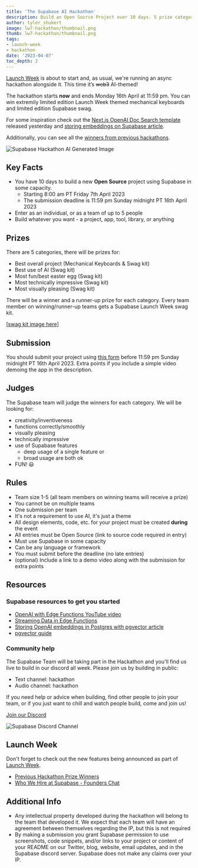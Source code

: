 ```yaml
---
title: 'The Supabase AI Hackathon'
description: Build an Open Source Project over 10 days. 5 prize categories.
author: tyler_shukert
image: lw7-hackathon/thumbnail.png
thumb: lw7-hackathon/thumbnail.png
tags:
- launch-week
- hackathon
date: '2023-04-07'
toc_depth: 2
---
```


[Launch Week](https://supabase.com/launch-week) is about to start and, as usual, we're running an async hackathon alongside it. This time it’s ~~web3~~ AI-themed!

The hackathon starts **now** and ends Monday 16th April at 11:59 pm. You can win extremily limited edition Launch Week themed mechanical keyboards and limited edition Supabase swag.

For some inspiration check out the [Next.js OpenAI Doc Search template]() released yesterday and [storing embeddings on Supabase article](https://supabase.com/blog/openai-embeddings-postgres-vector).

Additionally, you can see all the [winners from previous hackathons](https://supabase.com/blog/tags/hackathon).

![Supabase Hackathon AI Generated Image](/images/blog/lw7-hackathon/supabase-hackathon-ai-generated.png)

## Key Facts

- You have 10 days to build a new **Open Source** project using Supabase in some capacity.
    - Starting 8:00 am PT Friday 7th April 2023
    - The submission deadline is 11:59 pm Sunday midnight PT 16th April 2023
- Enter as an individual, or as a team of up to 5 people
- Build whatever you want - a project, app, tool, library, or anything

## Prizes

There are 5 categories, there will be prizes for:

- Best overall project (Mechanical Keyboards & Swag kit)
- Best use of AI (Swag kit)
- Most fun/best easter egg (Swag kit)
- Most technically impressive (Swag kit)
- Most visually pleasing (Swag kit)

There will be a winner and a runner-up prize for each category. Every team member on winning/runner-up teams gets a Supabase Launch Week swag kit.

[[swag kit image here]()]

## Submission

You should submit your project using [this form](https://www.madewithsupabase.com/launch-week-7) before 11:59 pm Sunday midnight PT 16th April 2023. Extra points if you include a simple video demoing the app in the description. 

## Judges

The Supabase team will judge the winners for each category.
We will be looking for:

- creativity/inventiveness
- functions correctly/smoothly
- visually pleasing
- technically impressive
- use of Supabase features
    - deep usage of a single feature or
    - broad usage are both ok
- FUN! 😃

## Rules

- Team size 1-5 (all team members on winning teams will receive a prize)
- You cannot be on multiple teams
- One submission per team
- It's not a requirement to use AI, it's just a theme
- All design elements, code, etc. for your project must be created **during** the event
- All entries must be Open Source (link to source code required in entry)
- Must use Supabase in some capacity
- Can be any language or framework
- You must submit before the deadline (no late entries)
- (optional) Include a link to a demo video along with the submission for extra points

## Resources

### Supabase resources to get you started

- [OpenAI with Edge Functions YouTube video](https://www.youtube.com/watch?v=29p8kIqyU_Y)
- [Streaming Data in Edge Functions](https://www.youtube.com/watch?v=9N66JBRLNYU)
- [Storing OpenAI embeddings in Postgres with pgvector article](https://supabase.com/blog/openai-embeddings-postgres-vector)
- [pgvector guide](https://supabase.com/docs/guides/database/extensions/pgvector)

### Community help

The Supabase Team will be taking part in the Hackathon and you'll find us live to build in our discord all week. Please join us by building in public:

- Text channel: hackathon
- Audio channel: hackathon

If you need help or advice when building, find other people to join your team, or if you just want to chill and watch people build, come and join us!

[Join our Discord](https://discord.supabase.com/)

![Supabase Discord Channel](/images/blog/lw7-hackathon/discord.png)

## Launch Week

Don't forget to check out the new features being announced as part of [Launch Week](https://supabase.com/launch-week).

- [Previous Hackathon Prize Winners](https://supabase.com/blog/launch-week-6-hackathon-winners)
- [Who We Hire at Supabase - Founders Chat](https://youtu.be/-BG9XptyCKI)

## Additional Info

- Any intellectual property developed during the hackathon will belong to the team that developed it. We expect that each team will have an agreement between themselves regarding the IP, but this is not required
- By making a submission you grant Supabase permission to use screenshots, code snippets, and/or links to your project or content of your README on our Twitter, blog, website, email updates, and in the Supabase discord server. Supabase does not make any claims over your IP.